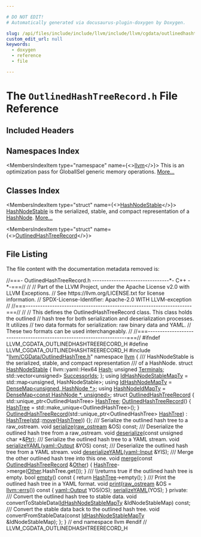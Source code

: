```yaml
---

# DO NOT EDIT!
# Automatically generated via docusaurus-plugin-doxygen by Doxygen.

slug: /api/files/include/include/llvm/include/llvm/cgdata/outlinedhashtreerecord-h
custom_edit_url: null
keywords:
  - doxygen
  - reference
  - file

---
```





# The `OutlinedHashTreeRecord.h` File Reference

<DoxygenPage pluginConfig={pluginConfig}>



## Included Headers

<IncludesList>
<IncludesListItem
  filePath="llvm/CGData/OutlinedHashTree.h"
  permalink="/docs/api/files/include/include/llvm/include/llvm/cgdata/outlinedhashtree-h"
  isLocal="true" />
</IncludesList>

## Namespaces Index

<MembersIndex>

<MembersIndexItem
  type="namespace"
  name={<><a href="/docs/api/namespaces/llvm">llvm</a></>}>
This is an optimization pass for GlobalISel generic memory operations. <a href="/docs/api/namespaces/llvm/#details">More...</a>
</MembersIndexItem>

</MembersIndex>

## Classes Index

<MembersIndex>

<MembersIndexItem
  type="struct"
  name={<><a href="/docs/api/structs/llvm/hashnodestable">HashNodeStable</a></>}>
<a href="/docs/api/structs/llvm/hashnodestable">HashNodeStable</a> is the serialized, stable, and compact representation of a <a href="/docs/api/structs/llvm/hashnode">HashNode</a>. <a href="/docs/api/structs/llvm/hashnodestable/#details">More...</a>
</MembersIndexItem>

<MembersIndexItem
  type="struct"
  name={<><a href="/docs/api/structs/llvm/outlinedhashtreerecord">OutlinedHashTreeRecord</a></>}>
</MembersIndexItem>

</MembersIndex>


## File Listing

The file content with the documentation metadata removed is:

<ProgramListing>

<Link id="l00001" /><CodeLine lineNumber="1"><Highlight kind="comment">//===- OutlinedHashTreeRecord.h --------------------------------&#42;- C++ -&#42;-===//</Highlight><Highlight kind="normal"></Highlight></CodeLine>
<Link id="l00002" /><CodeLine lineNumber="2"><Highlight kind="normal"></Highlight><Highlight kind="comment">//</Highlight><Highlight kind="normal"></Highlight></CodeLine>
<Link id="l00003" /><CodeLine lineNumber="3"><Highlight kind="normal"></Highlight><Highlight kind="comment">// Part of the LLVM Project, under the Apache License v2.0 with LLVM Exceptions.</Highlight><Highlight kind="normal"></Highlight></CodeLine>
<Link id="l00004" /><CodeLine lineNumber="4"><Highlight kind="normal"></Highlight><Highlight kind="comment">// See https://llvm.org/LICENSE.txt for license information.</Highlight><Highlight kind="normal"></Highlight></CodeLine>
<Link id="l00005" /><CodeLine lineNumber="5"><Highlight kind="normal"></Highlight><Highlight kind="comment">// SPDX-License-Identifier: Apache-2.0 WITH LLVM-exception</Highlight><Highlight kind="normal"></Highlight></CodeLine>
<Link id="l00006" /><CodeLine lineNumber="6"><Highlight kind="normal"></Highlight><Highlight kind="comment">//</Highlight><Highlight kind="normal"></Highlight></CodeLine>
<Link id="l00007" /><CodeLine lineNumber="7"><Highlight kind="normal"></Highlight><Highlight kind="comment">//===---------------------------------------------------------------------===//</Highlight><Highlight kind="normal"></Highlight></CodeLine>
<Link id="l00008" /><CodeLine lineNumber="8"><Highlight kind="normal"></Highlight><Highlight kind="comment">//</Highlight><Highlight kind="normal"></Highlight></CodeLine>
<Link id="l00009" /><CodeLine lineNumber="9"><Highlight kind="normal"></Highlight><Highlight kind="comment">// This defines the OutlinedHashTreeRecord class. This class holds the outlined</Highlight><Highlight kind="normal"></Highlight></CodeLine>
<Link id="l00010" /><CodeLine lineNumber="10"><Highlight kind="normal"></Highlight><Highlight kind="comment">// hash tree for both serialization and deserialization processes. It utilizes</Highlight><Highlight kind="normal"></Highlight></CodeLine>
<Link id="l00011" /><CodeLine lineNumber="11"><Highlight kind="normal"></Highlight><Highlight kind="comment">// two data formats for serialization: raw binary data and YAML.</Highlight><Highlight kind="normal"></Highlight></CodeLine>
<Link id="l00012" /><CodeLine lineNumber="12"><Highlight kind="normal"></Highlight><Highlight kind="comment">// These two formats can be used interchangeably.</Highlight><Highlight kind="normal"></Highlight></CodeLine>
<Link id="l00013" /><CodeLine lineNumber="13"><Highlight kind="normal"></Highlight><Highlight kind="comment">//</Highlight><Highlight kind="normal"></Highlight></CodeLine>
<Link id="l00014" /><CodeLine lineNumber="14"><Highlight kind="normal"></Highlight><Highlight kind="comment">//===---------------------------------------------------------------------===//</Highlight><Highlight kind="normal"></Highlight></CodeLine>
<Link id="l00015" /><CodeLine lineNumber="15"><Highlight kind="normal"></Highlight></CodeLine>
<Link id="l00016" /><CodeLine lineNumber="16"><Highlight kind="normal"></Highlight><Highlight kind="preprocessor">#ifndef LLVM&#95;CGDATA&#95;OUTLINEDHASHTREERECORD&#95;H</Highlight><Highlight kind="normal"></Highlight></CodeLine>
<Link id="l00017" /><CodeLine lineNumber="17"><Highlight kind="normal"></Highlight><Highlight kind="preprocessor">#define LLVM&#95;CGDATA&#95;OUTLINEDHASHTREERECORD&#95;H</Highlight><Highlight kind="normal"></Highlight></CodeLine>
<Link id="l00018" /><CodeLine lineNumber="18"><Highlight kind="normal"></Highlight></CodeLine>
<Link id="l00019" /><CodeLine lineNumber="19"><Highlight kind="normal"></Highlight><Highlight kind="preprocessor">#include &quot;<a href="/docs/api/files/include/include/llvm/include/llvm/cgdata/outlinedhashtree-h">llvm/CGData/OutlinedHashTree.h</a>&quot;</Highlight><Highlight kind="normal"></Highlight></CodeLine>
<Link id="l00020" /><CodeLine lineNumber="20"><Highlight kind="normal"></Highlight></CodeLine>
<Link id="l00021" /><CodeLine lineNumber="21"><Highlight kind="normal"></Highlight><Highlight kind="keyword">namespace </Highlight><Highlight kind="normal"><a href="/docs/api/namespaces/llvm">llvm</a> &#123;</Highlight></CodeLine>
<Link id="l00022" /><CodeLine lineNumber="22"><Highlight kind="normal"></Highlight><Highlight kind="comment"></Highlight></CodeLine>
<Link id="l00023" /><CodeLine lineNumber="23"><Highlight kind="comment">/// HashNodeStable is the serialized, stable, and compact representation</Highlight></CodeLine>
<Link id="l00024" /><CodeLine lineNumber="24"><Highlight kind="comment">/// of a HashNode.</Highlight><Highlight kind="normal"></Highlight></CodeLine>
<Link id="l00025" /><CodeLine lineNumber="25" lineLink="/docs/api/structs/llvm/hashnodestable"><Highlight kind="normal"></Highlight><Highlight kind="keyword">struct </Highlight><Highlight kind="normal"><a href="/docs/api/structs/llvm/hashnodestable">HashNodeStable</a> &#123;</Highlight></CodeLine>
<Link id="l00026" /><CodeLine lineNumber="26" lineLink="/docs/api/structs/llvm/hashnodestable/#a1a8ed2c92340bd47d8da01a8d483f5ae"><Highlight kind="normal">  llvm::yaml::Hex64 <a href="/docs/api/structs/llvm/hashnodestable/#a1a8ed2c92340bd47d8da01a8d483f5ae">Hash</a>;</Highlight></CodeLine>
<Link id="l00027" /><CodeLine lineNumber="27" lineLink="/docs/api/structs/llvm/hashnodestable/#a4768333b0fd61daef285d1104a911ec9"><Highlight kind="normal">  </Highlight><Highlight kind="keywordtype">unsigned</Highlight><Highlight kind="normal"> <a href="/docs/api/structs/llvm/hashnodestable/#a4768333b0fd61daef285d1104a911ec9">Terminals</a>;</Highlight></CodeLine>
<Link id="l00028" /><CodeLine lineNumber="28" lineLink="/docs/api/structs/llvm/hashnodestable/#a9044678a73d0f8eb1869896267366952"><Highlight kind="normal">  std::vector&lt;unsigned&gt; <a href="/docs/api/structs/llvm/hashnodestable/#a9044678a73d0f8eb1869896267366952">SuccessorIds</a>;</Highlight></CodeLine>
<Link id="l00029" /><CodeLine lineNumber="29"><Highlight kind="normal">&#125;;</Highlight></CodeLine>
<Link id="l00030" /><CodeLine lineNumber="30"><Highlight kind="normal"></Highlight></CodeLine>
<Link id="l00031" /><CodeLine lineNumber="31" lineLink="/docs/api/namespaces/llvm/#ae16b5b471638b82084c70efc140cbd48"><Highlight kind="normal"></Highlight><Highlight kind="keyword">using </Highlight><Highlight kind="normal"><a href="/docs/api/namespaces/llvm/#ae16b5b471638b82084c70efc140cbd48">IdHashNodeStableMapTy</a> = std::map&lt;unsigned, HashNodeStable&gt;;</Highlight></CodeLine>
<Link id="l00032" /><CodeLine lineNumber="32" lineLink="/docs/api/namespaces/llvm/#a9b16b7c886025695e34b324fe64a754a"><Highlight kind="normal"></Highlight><Highlight kind="keyword">using </Highlight><Highlight kind="normal"><a href="/docs/api/namespaces/llvm/#a9b16b7c886025695e34b324fe64a754a">IdHashNodeMapTy</a> = <a href="/docs/api/classes/llvm/densemap">DenseMap&lt;unsigned, HashNode &#42;&gt;</a>;</Highlight></CodeLine>
<Link id="l00033" /><CodeLine lineNumber="33" lineLink="/docs/api/namespaces/llvm/#af770a3fef7c64ef52e2cfc29fb08ddeb"><Highlight kind="normal"></Highlight><Highlight kind="keyword">using </Highlight><Highlight kind="normal"><a href="/docs/api/namespaces/llvm/#af770a3fef7c64ef52e2cfc29fb08ddeb">HashNodeIdMapTy</a> = <a href="/docs/api/classes/llvm/densemap">DenseMap&lt;const HashNode &#42;, unsigned&gt;</a>;</Highlight></CodeLine>
<Link id="l00034" /><CodeLine lineNumber="34"><Highlight kind="normal"></Highlight></CodeLine>
<Link id="l00035" /><CodeLine lineNumber="35" lineLink="/docs/api/structs/llvm/outlinedhashtreerecord"><Highlight kind="normal"></Highlight><Highlight kind="keyword">struct </Highlight><Highlight kind="normal"><a href="/docs/api/structs/llvm/outlinedhashtreerecord/#a9860e6d3634ffb50b571251b43052b46">OutlinedHashTreeRecord</a> &#123;</Highlight></CodeLine>
<Link id="l00036" /><CodeLine lineNumber="36" lineLink="/docs/api/structs/llvm/outlinedhashtreerecord/#a959a2066fb03b6af9f7ddd79bc1f5004"><Highlight kind="normal">  std::unique&#95;ptr&lt;OutlinedHashTree&gt; <a href="/docs/api/structs/llvm/outlinedhashtreerecord/#a959a2066fb03b6af9f7ddd79bc1f5004">HashTree</a>;</Highlight></CodeLine>
<Link id="l00037" /><CodeLine lineNumber="37"><Highlight kind="normal"></Highlight></CodeLine>
<Link id="l00038" /><CodeLine lineNumber="38" lineLink="/docs/api/structs/llvm/outlinedhashtreerecord/#a9860e6d3634ffb50b571251b43052b46"><Highlight kind="normal">  <a href="/docs/api/structs/llvm/outlinedhashtreerecord/#a9860e6d3634ffb50b571251b43052b46">OutlinedHashTreeRecord</a>() &#123; <a href="/docs/api/structs/llvm/outlinedhashtreerecord/#a959a2066fb03b6af9f7ddd79bc1f5004">HashTree</a> = std::make&#95;unique&lt;OutlinedHashTree&gt;(); &#125;</Highlight></CodeLine>
<Link id="l00039" /><CodeLine lineNumber="39" lineLink="/docs/api/structs/llvm/outlinedhashtreerecord/#a34c5e9a476f387121faac69d2045cb12"><Highlight kind="normal">  <a href="/docs/api/structs/llvm/outlinedhashtreerecord/#a34c5e9a476f387121faac69d2045cb12">OutlinedHashTreeRecord</a>(std::unique&#95;ptr&lt;OutlinedHashTree&gt; <a href="/docs/api/structs/llvm/outlinedhashtreerecord/#a959a2066fb03b6af9f7ddd79bc1f5004">HashTree</a>)</Highlight></CodeLine>
<Link id="l00040" /><CodeLine lineNumber="40"><Highlight kind="normal">      : <a href="/docs/api/structs/llvm/outlinedhashtreerecord/#a959a2066fb03b6af9f7ddd79bc1f5004">HashTree</a>(<a href="/docs/api/namespaces/std">std</a>::<a href="/docs/api/namespaces/llvm/#abfc9c7ecf70f66901e439f7c04ef3dbb">move</a>(<a href="/docs/api/structs/llvm/outlinedhashtreerecord/#a959a2066fb03b6af9f7ddd79bc1f5004">HashTree</a>)) &#123;&#125;;</Highlight></CodeLine>
<Link id="l00041" /><CodeLine lineNumber="41"><Highlight kind="normal"></Highlight><Highlight kind="comment"></Highlight></CodeLine>
<Link id="l00042" /><CodeLine lineNumber="42"><Highlight kind="comment">  /// Serialize the outlined hash tree to a raw&#95;ostream.</Highlight><Highlight kind="normal"></Highlight></CodeLine>
<Link id="l00043" /><CodeLine lineNumber="43"><Highlight kind="normal">  </Highlight><Highlight kind="keywordtype">void</Highlight><Highlight kind="normal"> <a href="/docs/api/structs/llvm/outlinedhashtreerecord/#a74ae6e240a1760c68a807fd885606fe6">serialize</a>(<a href="/docs/api/classes/llvm/raw-ostream">raw&#95;ostream</a> &amp;OS) </Highlight><Highlight kind="keyword">const</Highlight><Highlight kind="normal">;</Highlight><Highlight kind="comment"></Highlight></CodeLine>
<Link id="l00044" /><CodeLine lineNumber="44"><Highlight kind="comment">  /// Deserialize the outlined hash tree from a raw&#95;ostream.</Highlight><Highlight kind="normal"></Highlight></CodeLine>
<Link id="l00045" /><CodeLine lineNumber="45"><Highlight kind="normal">  </Highlight><Highlight kind="keywordtype">void</Highlight><Highlight kind="normal"> <a href="/docs/api/structs/llvm/outlinedhashtreerecord/#a2c9fcdfa14dafa4bf635b6bdd88e0c77">deserialize</a>(</Highlight><Highlight kind="keyword">const</Highlight><Highlight kind="normal"> </Highlight><Highlight kind="keywordtype">unsigned</Highlight><Highlight kind="normal"> </Highlight><Highlight kind="keywordtype">char</Highlight><Highlight kind="normal"> &#42;&amp;<a href="/docs/api/files/lib/lib/analysis/targetlibraryinfo-cpp/#aca185e6d0e9f423dbb24440206454872a11dbf501abf829b3ab7049c2d3a8a053">Ptr</a>);</Highlight><Highlight kind="comment"></Highlight></CodeLine>
<Link id="l00046" /><CodeLine lineNumber="46"><Highlight kind="comment">  /// Serialize the outlined hash tree to a YAML stream.</Highlight><Highlight kind="normal"></Highlight></CodeLine>
<Link id="l00047" /><CodeLine lineNumber="47"><Highlight kind="normal">  </Highlight><Highlight kind="keywordtype">void</Highlight><Highlight kind="normal"> <a href="/docs/api/structs/llvm/outlinedhashtreerecord/#a016492643cfefde4ce1fab18d0c8cfd8">serializeYAML</a>(<a href="/docs/api/classes/llvm/yaml/output">yaml::Output</a> &amp;YOS) </Highlight><Highlight kind="keyword">const</Highlight><Highlight kind="normal">;</Highlight><Highlight kind="comment"></Highlight></CodeLine>
<Link id="l00048" /><CodeLine lineNumber="48"><Highlight kind="comment">  /// Deserialize the outlined hash tree from a YAML stream.</Highlight><Highlight kind="normal"></Highlight></CodeLine>
<Link id="l00049" /><CodeLine lineNumber="49"><Highlight kind="normal">  </Highlight><Highlight kind="keywordtype">void</Highlight><Highlight kind="normal"> <a href="/docs/api/structs/llvm/outlinedhashtreerecord/#a2224262c0507515a54edc38eb71d693c">deserializeYAML</a>(<a href="/docs/api/classes/llvm/yaml/input">yaml::Input</a> &amp;YIS);</Highlight></CodeLine>
<Link id="l00050" /><CodeLine lineNumber="50"><Highlight kind="normal"></Highlight><Highlight kind="comment"></Highlight></CodeLine>
<Link id="l00051" /><CodeLine lineNumber="51"><Highlight kind="comment">  /// Merge the other outlined hash tree into this one.</Highlight><Highlight kind="normal"></Highlight></CodeLine>
<Link id="l00052" /><CodeLine lineNumber="52" lineLink="/docs/api/structs/llvm/outlinedhashtreerecord/#ab4486d597859e5cabe3b4a691a4bb5ee"><Highlight kind="normal">  </Highlight><Highlight kind="keywordtype">void</Highlight><Highlight kind="normal"> <a href="/docs/api/structs/llvm/outlinedhashtreerecord/#ab4486d597859e5cabe3b4a691a4bb5ee">merge</a>(</Highlight><Highlight kind="keyword">const</Highlight><Highlight kind="normal"> <a href="/docs/api/structs/llvm/outlinedhashtreerecord/#a9860e6d3634ffb50b571251b43052b46">OutlinedHashTreeRecord</a> &amp;<a href="/docs/api/namespaces/llvm/#a9eb4f5b98b70ee4fab9614ed58282c1fa6311ae17c1ee52b36e68aaf4ad066387">Other</a>) &#123;</Highlight></CodeLine>
<Link id="l00053" /><CodeLine lineNumber="53"><Highlight kind="normal">    <a href="/docs/api/structs/llvm/outlinedhashtreerecord/#a959a2066fb03b6af9f7ddd79bc1f5004">HashTree</a>-&gt;merge(<a href="/docs/api/namespaces/llvm/#a9eb4f5b98b70ee4fab9614ed58282c1fa6311ae17c1ee52b36e68aaf4ad066387">Other</a>.HashTree.get());</Highlight></CodeLine>
<Link id="l00054" /><CodeLine lineNumber="54"><Highlight kind="normal">  &#125;</Highlight></CodeLine>
<Link id="l00055" /><CodeLine lineNumber="55"><Highlight kind="normal"></Highlight><Highlight kind="comment"></Highlight></CodeLine>
<Link id="l00056" /><CodeLine lineNumber="56"><Highlight kind="comment">  /// \\returns true if the outlined hash tree is empty.</Highlight><Highlight kind="normal"></Highlight></CodeLine>
<Link id="l00057" /><CodeLine lineNumber="57" lineLink="/docs/api/structs/llvm/outlinedhashtreerecord/#a3e5e2f09e5c13dfc26257ff0d02f3f86"><Highlight kind="normal">  </Highlight><Highlight kind="keywordtype">bool</Highlight><Highlight kind="normal"> <a href="/docs/api/structs/llvm/outlinedhashtreerecord/#a3e5e2f09e5c13dfc26257ff0d02f3f86">empty</a>()</Highlight><Highlight kind="keyword"> const </Highlight><Highlight kind="normal">&#123; </Highlight><Highlight kind="keywordflow">return</Highlight><Highlight kind="normal"> <a href="/docs/api/structs/llvm/outlinedhashtreerecord/#a959a2066fb03b6af9f7ddd79bc1f5004">HashTree</a>-&gt;empty(); &#125;</Highlight></CodeLine>
<Link id="l00058" /><CodeLine lineNumber="58"><Highlight kind="normal"></Highlight><Highlight kind="comment"></Highlight></CodeLine>
<Link id="l00059" /><CodeLine lineNumber="59"><Highlight kind="comment">  /// Print the outlined hash tree in a YAML format.</Highlight><Highlight kind="normal"></Highlight></CodeLine>
<Link id="l00060" /><CodeLine lineNumber="60" lineLink="/docs/api/structs/llvm/outlinedhashtreerecord/#a8538f41cea55ce9f22b2c72bfb7b1874"><Highlight kind="normal">  </Highlight><Highlight kind="keywordtype">void</Highlight><Highlight kind="normal"> <a href="/docs/api/structs/llvm/outlinedhashtreerecord/#a8538f41cea55ce9f22b2c72bfb7b1874">print</a>(<a href="/docs/api/classes/llvm/raw-ostream">raw&#95;ostream</a> &amp;OS = <a href="/docs/api/namespaces/llvm/#a9a7b5c68c90f85baaedaa854cc5002cc">llvm::errs</a>())</Highlight><Highlight kind="keyword"> const </Highlight><Highlight kind="normal">&#123;</Highlight></CodeLine>
<Link id="l00061" /><CodeLine lineNumber="61"><Highlight kind="normal">    <a href="/docs/api/classes/llvm/yaml/output">yaml::Output</a> YOS(OS);</Highlight></CodeLine>
<Link id="l00062" /><CodeLine lineNumber="62"><Highlight kind="normal">    <a href="/docs/api/structs/llvm/outlinedhashtreerecord/#a016492643cfefde4ce1fab18d0c8cfd8">serializeYAML</a>(YOS);</Highlight></CodeLine>
<Link id="l00063" /><CodeLine lineNumber="63"><Highlight kind="normal">  &#125;</Highlight></CodeLine>
<Link id="l00064" /><CodeLine lineNumber="64"><Highlight kind="normal"></Highlight></CodeLine>
<Link id="l00065" /><CodeLine lineNumber="65"><Highlight kind="normal"></Highlight><Highlight kind="keyword">private</Highlight><Highlight kind="normal">:</Highlight><Highlight kind="comment"></Highlight></CodeLine>
<Link id="l00066" /><CodeLine lineNumber="66"><Highlight kind="comment">  /// Convert the outlined hash tree to stable data.</Highlight><Highlight kind="normal"></Highlight></CodeLine>
<Link id="l00067" /><CodeLine lineNumber="67"><Highlight kind="normal">  </Highlight><Highlight kind="keywordtype">void</Highlight><Highlight kind="normal"> convertToStableData(<a href="/docs/api/namespaces/llvm/#ae16b5b471638b82084c70efc140cbd48">IdHashNodeStableMapTy</a> &amp;IdNodeStableMap) </Highlight><Highlight kind="keyword">const</Highlight><Highlight kind="normal">;</Highlight></CodeLine>
<Link id="l00068" /><CodeLine lineNumber="68"><Highlight kind="normal"></Highlight><Highlight kind="comment"></Highlight></CodeLine>
<Link id="l00069" /><CodeLine lineNumber="69"><Highlight kind="comment">  /// Convert the stable data back to the outlined hash tree.</Highlight><Highlight kind="normal"></Highlight></CodeLine>
<Link id="l00070" /><CodeLine lineNumber="70"><Highlight kind="normal">  </Highlight><Highlight kind="keywordtype">void</Highlight><Highlight kind="normal"> convertFromStableData(</Highlight><Highlight kind="keyword">const</Highlight><Highlight kind="normal"> <a href="/docs/api/namespaces/llvm/#ae16b5b471638b82084c70efc140cbd48">IdHashNodeStableMapTy</a> &amp;IdNodeStableMap);</Highlight></CodeLine>
<Link id="l00071" /><CodeLine lineNumber="71"><Highlight kind="normal">&#125;;</Highlight></CodeLine>
<Link id="l00072" /><CodeLine lineNumber="72"><Highlight kind="normal"></Highlight></CodeLine>
<Link id="l00073" /><CodeLine lineNumber="73"><Highlight kind="normal">&#125; </Highlight><Highlight kind="comment">// end namespace llvm</Highlight><Highlight kind="normal"></Highlight></CodeLine>
<Link id="l00074" /><CodeLine lineNumber="74"><Highlight kind="normal"></Highlight></CodeLine>
<Link id="l00075" /><CodeLine lineNumber="75"><Highlight kind="normal"></Highlight><Highlight kind="preprocessor">#endif </Highlight><Highlight kind="comment">// LLVM&#95;CGDATA&#95;OUTLINEDHASHTREERECORD&#95;H</Highlight><Highlight kind="normal"></Highlight></CodeLine>

</ProgramListing>


</DoxygenPage>
